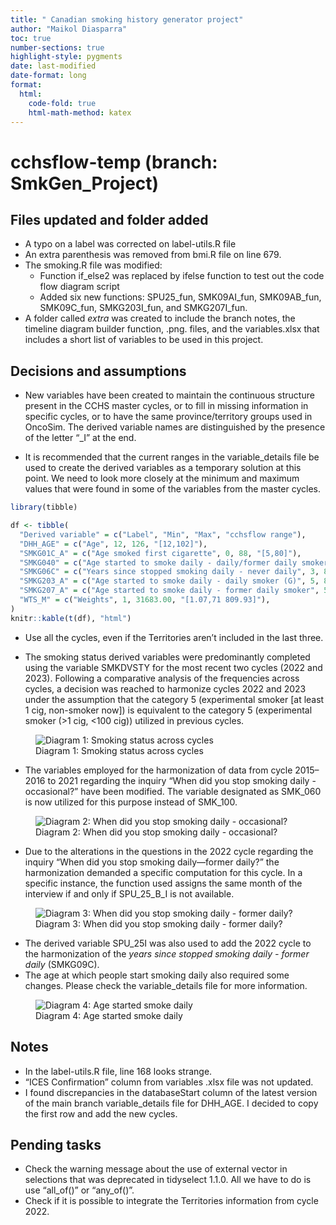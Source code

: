 ```yaml
---
title: " Canadian smoking history generator project"
author: "Maikol Diasparra"
toc: true
number-sections: true
highlight-style: pygments
date: last-modified
date-format: long
format: 
  html: 
    code-fold: true
    html-math-method: katex
---
```


# cchsflow-temp (branch: SmkGen_Project)

## Files updated and folder added
  
  *  A typo on a label was corrected on label-utils.R file 
  *  An extra parenthesis was removed from bmi.R file on line 679.
  *  The smoking.R file was modified:
      - Function if_else2 was replaced by ifelse function to test out the code flow diagram script
      - Added six new functions: SPU25_fun, SMK09AI_fun, SMK09AB_fun, SMK09C_fun, SMKG203I_fun, and SMKG207I_fun.
  * A folder called *extra* was created to include the branch notes, the timeline diagram builder function, .png. files,  and the variables.xlsx that includes a short list of variables to be used in this project. 

## Decisions and assumptions

* New variables have been created to maintain the continuous structure present in the CCHS master cycles, or to fill in missing information in specific cycles, or to have the same province/territory groups used in OncoSim. The derived variable names are distinguished by the presence of the letter "_I" at the end.

* It is recommended that the current ranges in the variable_details file be used to create the derived variables as a temporary solution at this point. We need to look more closely at the minimum and maximum values that were found in some of the variables from the master cycles.
```r
library(tibble)

df <- tibble(
  "Derived variable" = c("Label", "Min", "Max", "cchsflow range"),
  "DHH_AGE" = c("Age", 12, 126, "[12,102]"),
  "SMKG01C_A" = c("Age smoked first cigarette", 0, 88, "[5,80]"),
  "SMKG040" = c("Age started to smoke daily - daily/former daily smoker", 4, 84, "[5,80]"),
  "SMKG06C" = c("Years since stopped smoking daily - never daily", 3, 84, "[3,82]"),
  "SMKG203_A" = c("Age started to smoke daily - daily smoker (G)", 5, 87, "[5,84]"),
  "SMKG207_A" = c("Age started to smoke daily - former daily smoker", 5, 83, "[5,80]"),
  "WTS_M" = c("Weights", 1, 31683.00, "[1.07,71 809.93]"),
)
knitr::kable(t(df), "html")
```

* Use all the cycles, even if the Territories aren't included in the last three.

* The smoking status derived variables were predominantly completed using the variable SMKDVSTY for the most recent two cycles (2022 and 2023). Following a comparative analysis of the frequencies across cycles, a decision was reached to harmonize cycles 2022 and 2023 under the assumption that the category 5 (experimental smoker [at least 1 cig, non-smoker now]) is equivalent to the category 5 (experimental smoker (>1 cig, <100 cig)) utilized in previous cycles.

![Diagram 1: Smoking status across cycles](images/SmokingStatus.png) 

* The variables employed for the harmonization of data from cycle 2015–2016 to 2021 regarding the inquiry "When did you stop smoking daily - occasional?" have been modified. The variable designated as SMK_060 is now utilized for this purpose instead of SMK_100.

![Diagram 2: When did you stop smoking daily - occasional?](images/StopSmkOcc.png) 

* Due to the alterations in the questions in the 2022 cycle regarding the inquiry "When did you stop smoking daily—former daily?" the harmonization demanded a specific computation for this cycle.  In a specific instance, the function used assigns the same month of the interview if and only if SPU_25_B_I is not available.

 ![Diagram 3: When did you stop smoking daily - former daily?](images/StopSmkDaily.png) 

* The derived variable SPU_25I was also used to add the 2022 cycle to the harmonization of the *years since stopped smoking daily - former daily* (SMKG09C).
* The age at which people start smoking daily also required some changes. Please check the variable_details file for more information.

![Diagram 4: Age started smoke daily](images/AgeStartSmk.png) 


## Notes

* In the label-utils.R file, line 168 looks strange.
* "ICES Confirmation" column from variables .xlsx file was not updated.
* I found discrepancies in the databaseStart column of the latest version of the main branch variable_details file for DHH_AGE. I decided to copy the first row and add the new cycles.

## Pending tasks

* Check the warning message about the use of external vector in selections that was deprecated in tidyselect 1.1.0. 
  All we have to do is use "all_of()" or "any_of()".
* Check if it is possible to integrate the Territories information from cycle 2022.